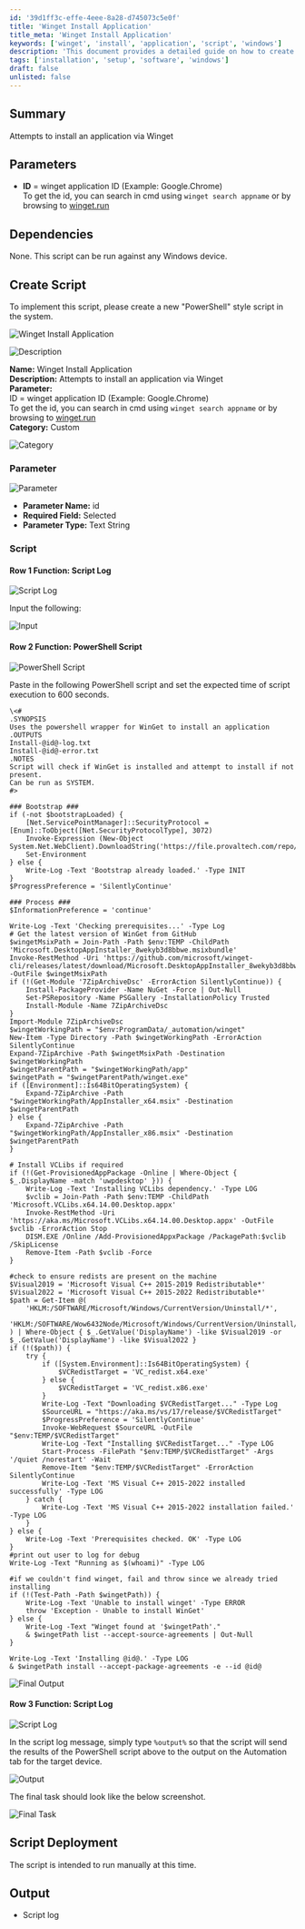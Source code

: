 ```yaml
---
id: '39d1ff3c-effe-4eee-8a28-d745073c5e0f'
title: 'Winget Install Application'
title_meta: 'Winget Install Application'
keywords: ['winget', 'install', 'application', 'script', 'windows']
description: 'This document provides a detailed guide on how to create and execute a PowerShell script to install applications using Winget on Windows devices. It includes parameters, dependencies, and step-by-step instructions for script creation and deployment.'
tags: ['installation', 'setup', 'software', 'windows']
draft: false
unlisted: false
---
```

## Summary

Attempts to install an application via Winget

## Parameters

- **ID** = winget application ID (Example: Google.Chrome)  
  To get the id, you can search in cmd using `winget search appname` or by browsing to [winget.run](https://winget.run)

## Dependencies

None. This script can be run against any Windows device.

## Create Script

To implement this script, please create a new "PowerShell" style script in the system.

![Winget Install Application](../../../static/img/Winget-Install-Application/image_1.png)

![Description](../../../static/img/Winget-Install-Application/image_2.png)

**Name:** Winget Install Application  
**Description:** Attempts to install an application via Winget  
**Parameter:**  
ID = winget application ID (Example: Google.Chrome)  
To get the id, you can search in cmd using `winget search appname` or by browsing to [winget.run](https://winget.run)  
**Category:** Custom

![Category](../../../static/img/Winget-Install-Application/image_3.png)

### Parameter

![Parameter](../../../static/img/Winget-Install-Application/image_4.png)

- **Parameter Name:** id  
- **Required Field:** Selected  
- **Parameter Type:** Text String  

### Script

#### Row 1 Function: Script Log

![Script Log](../../../static/img/Winget-Install-Application/image_5.png)

Input the following:

![Input](../../../static/img/Winget-Install-Application/image_6.png)

#### Row 2 Function: PowerShell Script

![PowerShell Script](../../../static/img/Winget-Install-Application/image_7.png)

Paste in the following PowerShell script and set the expected time of script execution to 600 seconds.

```
\<#
.SYNOPSIS
Uses the powershell wrapper for WinGet to install an application
.OUTPUTS
Install-@id@-log.txt
Install-@id@-error.txt
.NOTES
Script will check if WinGet is installed and attempt to install if not present.
Can be run as SYSTEM.
#>

### Bootstrap ###
if (-not $bootstrapLoaded) {
    [Net.ServicePointManager]::SecurityProtocol = [Enum]::ToObject([Net.SecurityProtocolType], 3072)
    Invoke-Expression (New-Object System.Net.WebClient).DownloadString('https://file.provaltech.com/repo/script/Bootstrap.ps1')
    Set-Environment
} else {
    Write-Log -Text 'Bootstrap already loaded.' -Type INIT
}
$ProgressPreference = 'SilentlyContinue'

### Process ###
$InformationPreference = 'continue' 

Write-Log -Text 'Checking prerequisites...' -Type Log
# Get the latest version of WinGet from GitHub
$wingetMsixPath = Join-Path -Path $env:TEMP -ChildPath 'Microsoft.DesktopAppInstaller_8wekyb3d8bbwe.msixbundle'
Invoke-RestMethod -Uri 'https://github.com/microsoft/winget-cli/releases/latest/download/Microsoft.DesktopAppInstaller_8wekyb3d8bbwe.msixbundle' -OutFile $wingetMsixPath
if (!(Get-Module '7ZipArchiveDsc' -ErrorAction SilentlyContinue)) {
    Install-PackageProvider -Name NuGet -Force | Out-Null
    Set-PSRepository -Name PSGallery -InstallationPolicy Trusted
    Install-Module -Name 7ZipArchiveDsc
}
Import-Module 7ZipArchiveDsc
$wingetWorkingPath = "$env:ProgramData/_automation/winget"
New-Item -Type Directory -Path $wingetWorkingPath -ErrorAction SilentlyContinue
Expand-7ZipArchive -Path $wingetMsixPath -Destination $wingetWorkingPath
$wingetParentPath = "$wingetWorkingPath/app"
$wingetPath = "$wingetParentPath/winget.exe"
if ([Environment]::Is64BitOperatingSystem) {
    Expand-7ZipArchive -Path "$wingetWorkingPath/AppInstaller_x64.msix" -Destination $wingetParentPath
} else {
    Expand-7ZipArchive -Path "$wingetWorkingPath/AppInstaller_x86.msix" -Destination $wingetParentPath
}

# Install VCLibs if required
if (!(Get-ProvisionedAppPackage -Online | Where-Object { $_.DisplayName -match 'uwpdesktop' })) {
    Write-Log -Text 'Installing VCLibs dependency.' -Type LOG
    $vclib = Join-Path -Path $env:TEMP -ChildPath 'Microsoft.VCLibs.x64.14.00.Desktop.appx'
    Invoke-RestMethod -Uri 'https://aka.ms/Microsoft.VCLibs.x64.14.00.Desktop.appx' -OutFile $vclib -ErrorAction Stop
    DISM.EXE /Online /Add-ProvisionedAppxPackage /PackagePath:$vclib /SkipLicense
    Remove-Item -Path $vclib -Force
}

#check to ensure redists are present on the machine
$Visual2019 = 'Microsoft Visual C++ 2015-2019 Redistributable*'
$Visual2022 = 'Microsoft Visual C++ 2015-2022 Redistributable*'
$path = Get-Item @(
    'HKLM:/SOFTWARE/Microsoft/Windows/CurrentVersion/Uninstall/*',
    'HKLM:/SOFTWARE/Wow6432Node/Microsoft/Windows/CurrentVersion/Uninstall/*'
) | Where-Object { $_.GetValue('DisplayName') -like $Visual2019 -or $_.GetValue('DisplayName') -like $Visual2022 }
if (!($path)) {
    try {
        if ([System.Environment]::Is64BitOperatingSystem) {
            $VCRedistTarget = 'VC_redist.x64.exe'
        } else {
            $VCRedistTarget = 'VC_redist.x86.exe'
        }
        Write-Log -Text "Downloading $VCRedistTarget..." -Type Log
        $SourceURL = "https://aka.ms/vs/17/release/$VCRedistTarget"
        $ProgressPreference = 'SilentlyContinue'
        Invoke-WebRequest $SourceURL -OutFile "$env:TEMP/$VCRedistTarget"
        Write-Log -Text "Installing $VCRedistTarget..." -Type LOG
        Start-Process -FilePath "$env:TEMP/$VCRedistTarget" -Args '/quiet /norestart' -Wait
        Remove-Item "$env:TEMP/$VCRedistTarget" -ErrorAction SilentlyContinue
        Write-Log -Text 'MS Visual C++ 2015-2022 installed successfully' -Type LOG
    } catch {
        Write-Log -Text 'MS Visual C++ 2015-2022 installation failed.' -Type LOG
    }
} else {
    Write-Log -Text 'Prerequisites checked. OK' -Type LOG
}
#print out user to log for debug
Write-Log -Text "Running as $(whoami)" -Type LOG

#if we couldn't find winget, fail and throw since we already tried installing
if (!(Test-Path -Path $wingetPath)) {
    Write-Log -Text 'Unable to install winget' -Type ERROR
    throw 'Exception - Unable to install WinGet'
} else {
    Write-Log -Text "Winget found at '$wingetPath'."
    & $wingetPath list --accept-source-agreements | Out-Null
}

Write-Log -Text 'Installing @id@.' -Type LOG
& $wingetPath install --accept-package-agreements -e --id @id@
```

![Final Output](../../../static/img/Winget-Install-Application/image_8.png)

#### Row 3 Function: Script Log

![Script Log](../../../static/img/Winget-Install-Application/image_5.png)

In the script log message, simply type `%output%` so that the script will send the results of the PowerShell script above to the output on the Automation tab for the target device.

![Output](../../../static/img/Winget-Install-Application/image_9.png)

The final task should look like the below screenshot.

![Final Task](../../../static/img/Winget-Install-Application/image_10.png)

## Script Deployment

The script is intended to run manually at this time.

## Output

- Script log












